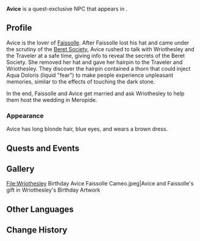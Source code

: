 {{Meta
<!-- Remove this template after adding the missing info -->
|missing_NPC_profile  = yes
<!--
|missing_NPC_idle     = yes
|missing_NPC_dialogue = yes
-->
}}
{{Character Infobox
|type             = Quest NPC
|image            = NPC Avice.png
|realname         = <!-- Optional, if different from in-game name -->
|deceased         = <!-- Past (for deceased prior to events of the game) or free response -->
|region           = Fontaine
|location         = Fontaine
|affiliation      = Beret Society
|title            = "Beret Society" Member
|ancestry         = <!-- Clan/family -->
|father           = 
|mother           = 
|spouse           = Faissolle
|sibling          = 
|child            = 
|relative         = 
|voiceEN          = 
|voiceCN          = 
|voiceJP          = 
|voiceKR          = 
}}
'''Avice''' is a quest-exclusive NPC that appears in {{Quest|Reborn in the Land of Grievances}}.
<!--
==Location==
{{subst:#tag:gallery|
NPC Location {{subst:#titleparts:{{subst:PAGENAME}}}}.png{{subst:!}}{{subst:#titleparts:{{subst:PAGENAME}}}}'s location
NPC Location {{subst:#titleparts:{{subst:PAGENAME}}}} Context.png{{subst:!}}Additional context
}}
-->
==Profile==
<!--Detailed story/lore information goes here.-->
Avice is the lover of [[Faissolle]]. After Faissolle lost his hat and came under the scrutiny of the [[Beret Society]], Avice rushed to talk with Wriothesley and the Traveler at a safe time, giving info to reveal the secrets of the Beret Society. She removed her hat and gave her hairpin to the Traveler and Wriothesley. They discover the hairpin contained a thorn that could inject Aqua Doloris (liquid "fear") to make people experience unpleasant memories, similar to the effects of touching the dark stone.

In the end, Faissolle and Avice get married and ask Wriothesley to help them host the wedding in Meropide.

===Appearance===
<!--Keep appearance section short and concise. Limit to 2 paragraphs with 3-4 sentences each.-->
Avice has long blonde hair, blue eyes, and wears a brown dress.

==Quests and Events==
{{Quests and Events}}
<!--
==Idle Quotes==
{{Dialogue Start}}
: {{DIcon|Idle}} {{Tx}}
:: {{A|VO {{subst:#titleparts:{{subst:PAGENAME}}}} 01.ogg}} "{{Tx}}"
{{Dialogue End}}

==Dialogue==
{{Dialogue Start}}
:'''{{subst:#titleparts:{{subst:PAGENAME}}}}:''' 
:{{DIcon}}
{{Dialogue End}}
<!--
==Event Dialogue==
===Event Name===
{{Dialogue Start}}
:'''{{subst:#titleparts:{{subst:PAGENAME}}}}:'''
{{Dialogue End}}
-->
== Gallery ==
<gallery>
File:Wriothesley Birthday Avice Faissolle Cameo.jpeg|Avice and Faissolle's gift in Wriothesley's Birthday Artwork
</gallery>

==Other Languages==
{{Other Languages|default_hidden=1
|en      = Avice
|zhs     = 阿维丝
|zhs_rm  = Āwéisī
|zht     = 阿維絲
|zht_rm  = Āwéisī
|ja      = エイビス
|ja_rm   = Eibisu
|ko      = 아비스
|es      = Avice
|fr      = Avice
|ru      = Авис
|th      = Avice
|vi      = Avice
|de      = Avice
|id      = Avice
|pt      = Avice
|tr      = Avice
|it      = Avice
}}

==Change History==
{{Change History|4.1}}
<!--
==References==
{{Reflist}}
-->